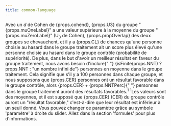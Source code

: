 ```yaml
---
title: common-language
---
```


<Typography variant="body1" gutterBottom>
Avec un <em>d</em> de Cohen de {props.cohend}, {props.U3} du groupe "{props.muOneLabel}" 
a une valeur supérieure à la moyenne du groupe "{props.muZeroLabel}"  (U<sub>3</sub> de Cohen), {props.propOverlap} des deux groupes se chevauchent, et il 
y a {props.CL} de chances qu'une personne choisie au hasard dans le groupe traitement
ait un score plus élevé qu'une personne choisie au hasard dans le groupe contrôle
(probabilité de supériorité). De plus, dans le but d'avoir 
un meilleur résultat en faveur du groupe traitement, nous avons besoin d'inclure{" "}
{isFinite(props.NNT) ? props.NNT : "un nombre infini de"} personnes en moyenne dans le groupe traitement.
Cela signifie que s'il y a 100 personnes dans chaque groupe, et nous supposons que {props.CER} personnes
ont un résultat favorable dans le groupe contrôle, alors {props.CER} + {props.NNTPerc}{" "}
personnes dans le groupe traitement auront des résultats favorables.<sup>1</sup>
</Typography>
<Typography variant="body2" gutterBottom>
<sup>1</sup>Les valeurs sont des moyennes, et il est supposé que {props.CER} (CER)
du groupe contrôle auront un "résultat favorable," c'est-à-dire que leur résultat est
inférieur à un seuil donné. Vous pouvez changer ce paramètre grâce au symbole 'paramètre' à droite 
du slider. Allez dans la section 'formules' pour plus d'informations.
</Typography>